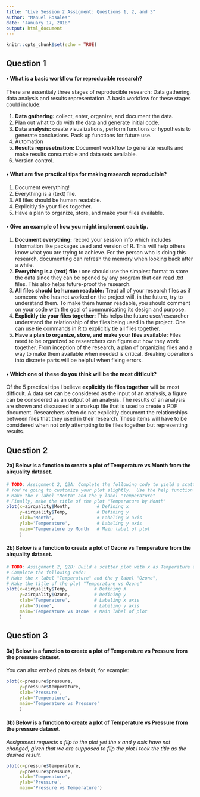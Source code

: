 ```yaml
---
title: "Live Session 2 Assigment: Questions 1, 2, and 3"
author: "Manuel Rosales"
date: "January 17, 2018" 
output: html_document
---
```


```r
knitr::opts_chunk$set(echo = TRUE)
```

## Question 1
#### •	What is a basic workflow for reproducible research?
There are essentialy three stages of reproducible research: Data gathering, data analysis and results representation. A basic workflow for these stages could include:

1. **Data gathering:** collect, enter, organize, and document the data.
2. Plan out what to do with the data and generate initial code.
3. **Data analysis:** create visualizations, perform functions or hypothesis to generate conclusions. Pack up functions for future use.
4. Automation
5. **Results represetnation:** Document workflow to generate results and make results consumable and data sets available.
6. Version control.

#### •	What are five practical tips for making research reproducible?
1. Document everything!
2. Everything is a (text) file.
3. All files should be human readable.
4. Explicitly tie your files together.
5. Have a plan to organize, store, and make your files available.

#### •	Give an example of how you might implement each tip.
1. **Document everything:** record your session info which includes information like packages used and version of R. This will help others know what you are trying to achieve. For the person who is doing this research, documenting can refresh the memory when looking back after a while. 
2. **Everything is a (text) file :** one should use the simplest format to store the data since they can be opened by any program that can read .txt files. This also helps future-proof the research.
3. **All files should be human readable:** Treat all of your research files as if someone who has not worked on the project will, in the future, try to understand them. To make them human readable, you should comment on your code with the goal of communicating its design and purpose.
4. **Explicitly tie your files together:** This helps the future user/researcher understand the relationship of the files being used in the project. One can use tie commands in R to explicitly tie all files together.
5. **Have a plan to organize, store, and make your files available:** Files need to be organized so researchers can figure out how they work together. From inception of the research, a plan of organizing files and a way to make them available when needed is critical. Breaking operations into discrete parts will be helpful when fixing errors.

#### •	Which one of these do you think will be the most difficult?
Of the 5 practical tips I believe **explicitly tie files together** will be most difficult. A data set can be considered as the input of an analysis, a figure can be considered as an output of an analysis. The results of an analysis are shown and discussed in a markup file that is used to create a PDF document. Researchers often do not explicitly document the relationships between files that they used in their research. These items will have to be considered when not only attempting to tie files together but representing results.

## Question 2
#### 2a) Below is a function to create a plot of Temperature vs Month from the airquality dataset.
```r
# TODO: Assignment 2, Q2A: Complete the following code to yield a scatterplot with x as Month and y as Temp
# You're going to customize your plot slightly.  Use the help function to assist you if needed.
# Make the x label "Month" and the y label "Temperature"
# Finally, make the title of the plot "Temperature by Month" 
plot(x=airquality$Month,          # Defining x
     y=airquality$Temp,           # Defining y
     xlab='Month',                # Labeling x axis
     ylab='Temperature',          # Labeling y axis
     main='Temperature by Month'  # Main label of plot
     ) 
```

#### 2b) Below is a function to create a plot of Ozone vs Temperature from the airquality dataset.
```r
# TODO: Assignment 2, Q2B: Build a scatter plot with x as Temperature and y as Ozone 
# Complete the following code:
# Make the x label "Temperature" and the y label "Ozone",
# Make the title of the plot "Temperature vs Ozone"
plot(x=airquality$Temp,          # Defining X
     y=airquality$Ozone,         # Defining y
     xlab='Temperature',         # Labeling x axis
     ylab='Ozone',               # Labeling y axis
     main='Temperature vs Ozone' # Main label of plot
     )
```

## Question 3
#### 3a) Below is a function to create a plot of Temperature vs Pressure from the pressure dataset.
You can also embed plots as default, for example:
<!--
TODO: Assignment 2: 3A, complete the following scatter plot. 
The x axis is pressure, while the y axis is temperature
Please title the graph "Temperature vs Pressure"
-->
```r
plot(x=pressure$pressure,
     y=pressure$temperature,
     xlab='Pressure',
     ylab='Temperature',
     main='Temperature vs Pressure'
     )
```

#### 3b) Below is a function to create a plot of Temperature vs Pressure from the pressure dataset.
_Assignment requests a flip to the plot yet the x and y axis have not changed, given that we are supposed to flip the plot I took the title as the desired result._
<!--
TODO: Assignment 2: 3B, complete the following scatter plot:
x axis is pressure, y axis is temperature,  
Label the x axis as "Pressure" and the y axis as "Temperature", 
Title the graph as "Pressure vs Temperature"
-->
```r
plot(x=pressure$temperature,
     y=pressure$pressure,
     xlab='Temperature',
     ylab='Pressure',
     main='Pressure vs Temperature')
```